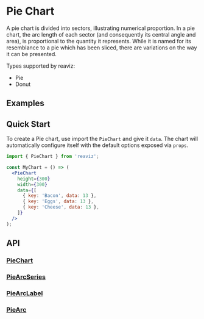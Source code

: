 
<Meta of={PieChartStory} />

# Pie Chart

A pie chart is divided into sectors, illustrating numerical proportion.
In a pie chart, the arc length of each sector (and consequently its central angle and area),
is proportional to the quantity it represents. While it is named for its resemblance to a pie
which has been sliced, there are variations on the way it can be presented.

Types supported by reaviz:

- Pie
- Donut

## Examples

<ToggleCanvas of={PieChartStory.Simple} storybook="charts-pie-chart-pie--simple" />

## Quick Start
To create a Pie chart, use import the `PieChart` and give it `data`. The chart
will automatically configure itself with the default options exposed via `props`.

```jsx
import { PieChart } from 'reaviz';

const MyChart = () => (
  <PieChart
    height={300}
    width={300}
    data={[
      { key: 'Bacon', data: 13 },
      { key: 'Eggs', data: 13 },
      { key: 'Cheese', data: 13 },
    ]}
  />
);
```

## API
### [PieChart](https://github.com/reaviz/reaviz/blob/master/src/PieChart/PieChart.tsx)
<PropsTable name="PieChart" />

### [PieArcSeries](https://github.com/reaviz/reaviz/blob/master/src/PieChart/PieArcSeries/PieArcSeries.tsx)
<PropsTable name="PieArcSeries" />

### [PieArcLabel](https://github.com/reaviz/reaviz/blob/master/src/PieChart/PieArcSeries/PieArcLabel.tsx)
<PropsTable name="PieArcLabel" />

### [PieArc](https://github.com/reaviz/reaviz/blob/master/src/PieChart/PieArcSeries/PieArc/PieArc.tsx)
<PropsTable name="PieArc" />
